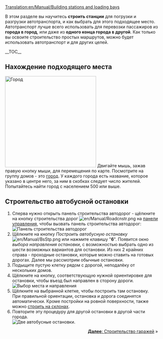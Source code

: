 [[Translation:en/Manual/Building stations and loading bays]]
{{ru/Необходимо сделать|поправить ссылки после перевода соответствующих страниц, поменять картинки}}
{{ru/Manual/Tutorial/Учебник}}

В этом разделе вы научитесь '''строить станции''' для погрузки и разгрузки автотранспорта, и как выбрать для этого подходящее место. Автотранспорт лучше всего использовать для перевозки пассажиров из '''города в город''', или даже из '''одного конца города в другой'''. Как только вы освоите строительство простых маршрутов, можно будет использовать автотранспорт и для других целей. 

__TOC__

==Нахождение подходящего места==
[[File:en/Manual/Tutorial bus 1.png|thumb|300px|left|Город]]
Двигайте мышь, зажав правую кнопку мыши, для перемещения по карте. Посмотрите на группу домов - это [[ru/Manual/Город|город]]. У каждого города есть название, которое указано в центре него, за ним в скобках следует число жителей. Попытайтесь найти город с населением 500 или выше.
<br clear="left" />

==Строительство автобусной остановки==
# Сперва нужно открыть панель строительства автодорог - щёлкните на кнопку строительства дорог [[File:en/Manual/Roadcnstr.png]] на [[ru/Manual/Интерфейс игры#panel-upravleniia|панели управления]], чтобы вызвать панель строительства автодорог:<br/>[[File:en/Manual/Road constructionnew.png|none|frame|Панель строительства автодорог]]
# Щёлкните на кнопку ''Построить автобусную остановку'' [[File:en/Manual/BsStp.png]] или нажмите клавишу "'''6'''". Появится окно ''выбора направления остановки'', с возможностью выбрать одно из шести возможных вариантов для остановки. Из них 2 крайних справа - проходные остановки, которые можно ставить на готовых дорогах. Далее мы рассмотрим обычные остановки.
# Подыщите пустую клетку рядом с дорогой, неподалёку от нескольких домов.
# Щёлкните на кнопку, соответствующую нужной ориентировке для остановки, чтобы въезд был направлен в сторону дороги.<br/>[[File:en/Manual/Tutorial bus 2.png|frame|none|Выбор места и направления]]
# Щёлкните на выбранной клетке, чтобы построить там остановку. При правильной ориентации, остановка и дорога соединятся автоматически. Кроме постройки на ровной поверхности, также можно [[ru/Archive/Manual/Settings/Строить на склонах|строить на склонах]].
# Повторите эту процедуру для другой остановки в другой части города.<br/>[[File:en/Manual/Tutorial bus 3.png|frame|none|Две автобусные остановки.]]

<span style="float: right">[[ru/Manual/Строительство гаражей|'''Далее''': Строительство гаражей]] &raquo;</span>